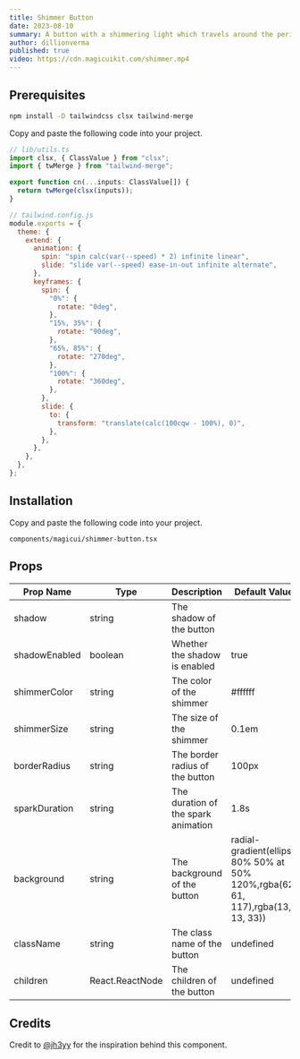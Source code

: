 ```yaml
---
title: Shimmer Button
date: 2023-08-10
summary: A button with a shimmering light which travels around the perimeter.
author: dillionverma
published: true
video: https://cdn.magicuikit.com/shimmer.mp4
---
```


<ComponentPreview name="shimmer-button-demo" />

<Steps>

<Step>

## Prerequisites

```bash
npm install -D tailwindcss clsx tailwind-merge
```

Copy and paste the following code into your project.

```typescript
// lib/utils.ts
import clsx, { ClassValue } from "clsx";
import { twMerge } from "tailwind-merge";

export function cn(...inputs: ClassValue[]) {
  return twMerge(clsx(inputs));
}
```

```js
// tailwind.config.js
module.exports = {
  theme: {
    extend: {
      animation: {
        spin: "spin calc(var(--speed) * 2) infinite linear",
        slide: "slide var(--speed) ease-in-out infinite alternate",
      },
      keyframes: {
        spin: {
          "0%": {
            rotate: "0deg",
          },
          "15%, 35%": {
            rotate: "90deg",
          },
          "65%, 85%": {
            rotate: "270deg",
          },
          "100%": {
            rotate: "360deg",
          },
        },
        slide: {
          to: {
            transform: "translate(calc(100cqw - 100%), 0)",
          },
        },
      },
    },
  },
};
```

</Step>

<Step>

## Installation

Copy and paste the following code into your project.

```text
components/magicui/shimmer-button.tsx
```

<ComponentSource name="shimmer-button" />

</Step>

</Steps>

## Props

| Prop Name     | Type            | Description                         | Default Value                                                                   |
| ------------- | --------------- | ----------------------------------- | ------------------------------------------------------------------------------- |
| shadow        | string          | The shadow of the button            |                                                                                 |
| shadowEnabled | boolean         | Whether the shadow is enabled       | true                                                                            |
| shimmerColor  | string          | The color of the shimmer            | #ffffff                                                                         |
| shimmerSize   | string          | The size of the shimmer             | 0.1em                                                                           |
| borderRadius  | string          | The border radius of the button     | 100px                                                                           |
| sparkDuration | string          | The duration of the spark animation | 1.8s                                                                            |
| background    | string          | The background of the button        | radial-gradient(ellipse 80% 50% at 50% 120%,rgba(62, 61, 117),rgba(13, 13, 33)) |
| className     | string          | The class name of the button        | undefined                                                                       |
| children      | React.ReactNode | The children of the button          | undefined                                                                       |

## Credits

Credit to [@jh3yy](https://twitter.com/jh3yy/status/1656423856276488192) for the inspiration behind this component.
